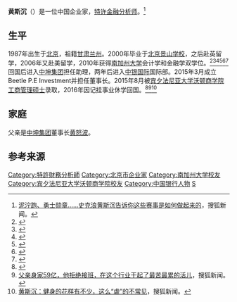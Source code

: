 {{Infobox person
| name               = 黄斯沉
| birth_date         = 1987年
| birth_place         = {{CHN}}[[北京|北京]]
| occupation         = 企业家
| net_worth          = 
| boards             = 
| religion           = 
| spouse             = 
| children           =
| parents            = [[黄怒波|黄怒波]]
}}
'''黄斯沉'''（{{bd|1987年||}}）是一位中国企业家，[[特许金融分析师|特许金融分析师]]。<ref>[https://m.sohu.com/a/160291955_720180/ 泥泞跑、勇士勋章……史克浪黄斯沉告诉你这些赛事是如何做起来的]，搜狐新闻。</ref>

==生平==
1987年出生于[[北京|北京]]，祖籍[[甘肃|甘肃]][[兰州|兰州]]。2000年毕业于[[北京景山学校|北京景山学校]]，之后赴英留学，2006年又赴美留学，2010年获得[[南加州大学|南加州大学]]会计学和金融学双学位。<ref>{{Cite web |url=https://magazine.wharton.upenn.edu/digital/talking-goals-with-first-year-mba-students/ |title=存档副本 |access-date=2021-02-27 |archive-date=2020-08-12 |archive-url=https://web.archive.org/web/20200812201855/https://magazine.wharton.upenn.edu/digital/talking-goals-with-first-year-mba-students/ |dead-url=no }}</ref><ref>{{Cite web |url=https://generationt.asia/people/huang-sichen |title=存档副本 |access-date=2021-02-27 |archive-date=2020-02-06 |archive-url=https://web.archive.org/web/20200206025042/https://generationt.asia/people/huang-sichen |dead-url=no }}</ref><ref>{{Cite web |url=https://www.edaily.co.kr/news/read?newsId=01371046625804672&mediaCodeNo=257&OutLnkChk=Y |title=存档副本 |access-date=2021-02-27 |archive-date=2020-07-17 |archive-url=https://web.archive.org/web/20200717053133/https://www.edaily.co.kr/news/read?newsId=01371046625804672&mediaCodeNo=257&OutLnkChk=Y |dead-url=no }}</ref><ref>{{Cite web |url=http://capital.people.com.cn/n1/2017/1026/c405954-29609937.html |title=存档副本 |access-date=2021-02-27 |archive-date=2020-02-22 |archive-url=https://web.archive.org/web/20200222020631/http://capital.people.com.cn/n1/2017/1026/c405954-29609937.html |dead-url=no }}</ref><ref>{{Cite web |url=http://www.kanshangjie.com/article/98503-1.html |title=存档副本 |access-date=2021-02-27 |archive-date=2020-07-17 |archive-url=https://web.archive.org/web/20200717084959/http://www.kanshangjie.com/article/98503-1.html |dead-url=no }}</ref><ref>{{Cite web |url=https://m.newseed.cn/news/1336983 |title=存档副本 |access-date=2021-02-27 |archive-date=2020-07-17 |archive-url=https://web.archive.org/web/20200717052134/https://m.newseed.cn/news/1336983 |dead-url=no }}</ref>回国后进入[[中坤集团|中坤集团]]担任助理，两年后进入[[中银国际|中银国际]]国际部。2015年3月成立Beetle P.E Investment并担任董事长。2015年8月被[[宾夕法尼亚大学沃顿商学院|宾夕法尼亚大学沃顿商学院]][[工商管理硕士|工商管理硕士]]录取，2016年因记挂事业休学回国。<ref>{{Cite web |url=http://www.chinanews.com/cj/2017/04-23/8206786.shtml |title=存档副本 |access-date=2021-02-27 |archive-date=2020-12-01 |archive-url=https://web.archive.org/web/20201201192119/http://www.chinanews.com/cj/2017/04-23/8206786.shtml |dead-url=no }}</ref><ref>[https://www.sohu.com/a/156049550_309555 父亲身家59亿，他拒绝接班，在这个行业干起了最苦最累的活儿]，搜狐新闻。</ref><ref>[https://www.sohu.com/a/113775165_432615 黄斯沉：健身的花样有不少，这么“虐”的不常见]，搜狐新闻。</ref>

==家庭==
父亲是[[中坤集团|中坤集团]]董事长[[黄怒波|黄怒波]]。

== 参考来源 ==
{{Reflist}}

{{DEFAULTSORT:H}}
[[Category:特許財務分析師|Category:特許財務分析師]]
[[Category:北京市企业家|Category:北京市企业家]]
[[Category:南加州大学校友|Category:南加州大学校友]]
[[Category:宾夕法尼亚大学沃顿商学院校友|Category:宾夕法尼亚大学沃顿商学院校友]]
[[Category:中国银行人物|Category:中国银行人物]]
[[Category:黄姓|S]]